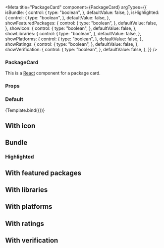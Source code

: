 

<Meta
  title="PackageCard"
  component={PackageCard}
  argTypes={{
    isBundle: {
      control: {
        type: "boolean",
      },
      defaultValue: false,
    },
    isHighlighted: {
      control: {
        type: "boolean",
      },
      defaultValue: false,
    },
    showFeaturedPackages: {
      control: {
        type: "boolean",
      },
      defaultValue: false,
    },
    showIcon: {
      control: {
        type: "boolean",
      },
      defaultValue: false,
    },
    showLibraries: {
      control: {
        type: "boolean",
      },
      defaultValue: false,
    },
    showPlatforms: {
      control: {
        type: "boolean",
      },
      defaultValue: false,
    },
    showRatings: {
      control: {
        type: "boolean",
      },
      defaultValue: false,
    },
    showVerification: {
      control: {
        type: "boolean",
      },
      defaultValue: false,
    },
  }}
/>


### PackageCard

This is a [React](https://reactjs.org/) component for a package card.

### Props

<ArgsTable of={PackageCard} />

### Default

<Canvas>
  <Story
    name="Default"
    args={{
      item: {
        package: {
          charms: [
            {
              display_name: "Traefik Ingress",
              name: "traefik-k8s",
            },
            {
              display_name: "MicroK8s",
              name: "microk8s",
            },
            {
              display_name: "Kafka",
              name: "kafka",
            },
            {
              display_name: "PostgreSQL",
              name: "postgresql",
            },
            {
              display_name: "Prometheus",
              name: "prometheus-k8s",
            },
            {
              display_name: "Landscape Server",
              name: "landscape-server",
            },
            {
              display_name: "Grafana",
              name: "grafana-k8s",
            },
            {
              display_name: "LXD",
              name: "lxd",
            },
          ],
          description:
            "Privacy-oriented voice, video, chat, and conference platform and SIP phone",
          display_name: "Jami",
          icon_url:
            "https://dashboard.snapcraft.io/site_media/appmedia/2020/11/jami-512.png",
          name: "jami",
          platforms: ["vm", "kubernetes"],
        },
        publisher: {
          display_name: "Savoir-faire Linux",
          name: "sfljami",
          validation: "star",
        },
        ratings: {
          value: 4,
          count: 50,
        },
      },
    }}
  >
    {Template.bind({})}
  </Story>
</Canvas>

## With icon

<Canvas>
  <Story name="With icon">
    <PackageCard
      item={{
        package: {
          description:
            "Privacy-oriented voice, video, chat, and conference platform and SIP phone",
          display_name: "Jami",
          icon_url:
            "https://dashboard.snapcraft.io/site_media/appmedia/2020/11/jami-512.png",
          name: "jami",
        },
        publisher: {
          display_name: "Savoir-faire Linux",
          name: "sfljami",
        },
      }}
      showIcon={true}
    />
  </Story>
</Canvas>

## Bundle

<Canvas>
  <Story name="Bundle">
    <PackageCard
      item={{
        package: {
          description:
            "Privacy-oriented voice, video, chat, and conference platform and SIP phone",
          display_name: "Jami",
          name: "jami",
          type: "bundle",
        },
        publisher: {
          display_name: "Savoir-faire Linux",
          name: "sfljami",
        },
      }}
      isBundle={true}
    />
  </Story>
</Canvas>

### Highlighted

<Canvas>
  <Story name="Highlighted">
    <PackageCard
      item={{
        package: {
          description:
            "Privacy-oriented voice, video, chat, and conference platform and SIP phone",
          display_name: "Jami",
          name: "jami",
        },
        publisher: {
          display_name: "Savoir-faire Linux",
          name: "sfljami",
        },
      }}
      isHighlighted={true}
    />
  </Story>
</Canvas>

## With featured packages

<Canvas>
  <Story name="With featured packages">
    <PackageCard
      item={{
        package: {
          charms: [
            {
              display_name: "Traefik Ingress",
              name: "traefik-k8s",
            },
            {
              display_name: "MicroK8s",
              name: "microk8s",
            },
            {
              display_name: "Kafka",
              name: "kafka",
            },
            {
              display_name: "PostgreSQL",
              name: "postgresql",
            },
            {
              display_name: "Prometheus",
              name: "prometheus-k8s",
            },
            {
              display_name: "Landscape Server",
              name: "landscape-server",
            },
            {
              display_name: "Grafana",
              name: "grafana-k8s",
            },
            {
              display_name: "LXD",
              name: "lxd",
            },
          ],
          description:
            "Privacy-oriented voice, video, chat, and conference platform and SIP phone",
          display_name: "Jami",
          name: "jami",
        },
        publisher: {
          display_name: "Savoir-faire Linux",
          name: "sfljami",
        },
      }}
      showFeaturedPackages={true}
    />
  </Story>
</Canvas>

## With libraries

<Canvas>
  <Story name="With libraries">
    <PackageCard
      item={{
        package: {
          description:
            "Privacy-oriented voice, video, chat, and conference platform and SIP phone",
          display_name: "Jami",
          name: "jami",
        },
        publisher: {
          display_name: "Savoir-faire Linux",
          name: "sfljami",
        },
      }}
      showLibraries={true}
    />
  </Story>
</Canvas>

## With platforms

<Canvas>
  <Story name="With platforms">
    <PackageCard
      item={{
        package: {
          description:
            "Privacy-oriented voice, video, chat, and conference platform and SIP phone",
          display_name: "Jami",
          name: "jami",
          platforms: ["vm", "kubernetes"],
        },
        publisher: {
          display_name: "Savoir-faire Linux",
          name: "sfljami",
        },
      }}
      showPlatforms={true}
    />
  </Story>
</Canvas>

## With ratings

<Canvas>
  <Story name="With ratings">
    <PackageCard
      item={{
        package: {
          description:
            "Privacy-oriented voice, video, chat, and conference platform and SIP phone",
          display_name: "Jami",
          name: "jami",
        },
        publisher: {
          display_name: "Savoir-faire Linux",
          name: "sfljami",
        },
        ratings: {
          value: 4,
          count: 50,
        },
      }}
      showRatings={true}
    />
  </Story>
</Canvas>

## With verification

<Canvas>
  <Story name="With verfication">
    <PackageCard
      item={{
        package: {
          description:
            "Privacy-oriented voice, video, chat, and conference platform and SIP phone",
          display_name: "Jami",
          name: "jami",
        },
        publisher: {
          display_name: "Savoir-faire Linux",
          name: "sfljami",
          validation: "star",
        },
      }}
      showVerification={true}
    />
  </Story>
</Canvas>
